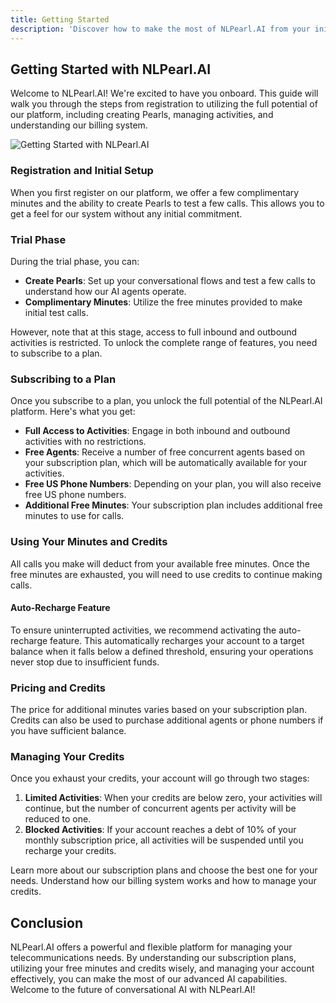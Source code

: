 ---
title: Getting Started
description: 'Discover how to make the most of NLPearl.AI from your initial registration to full platform utilization.'
---


## Getting Started with NLPearl.AI

Welcome to NLPearl.AI! We're excited to have you onboard. This guide will walk you through the steps from registration to utilizing the full potential of our platform, including creating Pearls, managing activities, and understanding our billing system.

<img
  className="block"
  src="/images/getting_started.png"
  alt="Getting Started with NLPearl.AI"
/>

### Registration and Initial Setup

When you first register on our platform, we offer a few complimentary minutes and the ability to create Pearls to test a few calls. This allows you to get a feel for our system without any initial commitment.

### Trial Phase

During the trial phase, you can:

- **Create Pearls**: Set up your conversational flows and test a few calls to understand how our AI agents operate.
- **Complimentary Minutes**: Utilize the free minutes provided to make initial test calls.

However, note that at this stage, access to full inbound and outbound activities is restricted. To unlock the complete range of features, you need to subscribe to a plan.

### Subscribing to a Plan

Once you subscribe to a plan, you unlock the full potential of the NLPearl.AI platform. Here's what you get:

- **Full Access to Activities**: Engage in both inbound and outbound activities with no restrictions.
- **Free Agents**: Receive a number of free concurrent agents based on your subscription plan, which will be automatically available for your activities.
- **Free US Phone Numbers**: Depending on your plan, you will also receive free US phone numbers.
- **Additional Free Minutes**: Your subscription plan includes additional free minutes to use for calls.

### Using Your Minutes and Credits

All calls you make will deduct from your available free minutes. Once the free minutes are exhausted, you will need to use credits to continue making calls. 

#### Auto-Recharge Feature

To ensure uninterrupted activities, we recommend activating the auto-recharge feature. This automatically recharges your account to a target balance when it falls below a defined threshold, ensuring your operations never stop due to insufficient funds.

### Pricing and Credits

The price for additional minutes varies based on your subscription plan. Credits can also be used to purchase additional agents or phone numbers if you have sufficient balance.

### Managing Your Credits

Once you exhaust your credits, your account will go through two stages:

1. **Limited Activities**: When your credits are below zero, your activities will continue, but the number of concurrent agents per activity will be reduced to one.
2. **Blocked Activities**: If your account reaches a debt of 10% of your monthly subscription price, all activities will be suspended until you recharge your credits.

<CardGroup cols={2}>
  <Card
    title="Subscription Plans"
    icon="credit-card"
    href="/docs/subscription-plans"
  >
    Learn more about our subscription plans and choose the best one for your needs.
  </Card>
  <Card
    title="Billing and Credits"
    icon="dollar-sign"
    href="/docs/billing"
  >
    Understand how our billing system works and how to manage your credits.
  </Card>
</CardGroup>

## Conclusion

NLPearl.AI offers a powerful and flexible platform for managing your telecommunications needs. By understanding our subscription plans, utilizing your free minutes and credits wisely, and managing your account effectively, you can make the most of our advanced AI capabilities. Welcome to the future of conversational AI with NLPearl.AI!

